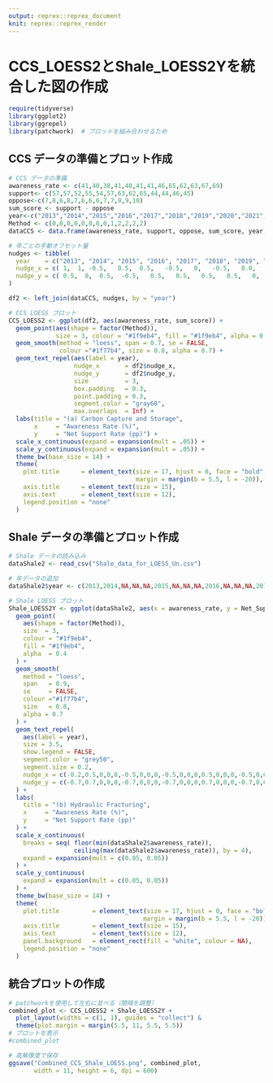 ---
output: reprex::reprex_document
knit: reprex::reprex_render
---

# CCS_LOESS2とShale_LOESS2Yを統合した図の作成

```{r}
require(tidyverse)
library(ggplot2)
library(ggrepel)
library(patchwork)  # プロットを組み合わせるため
```

## CCS データの準備とプロット作成

```{r}
# CCS データの準備
awareness_rate <- c(41,40,38,41,40,41,41,46,65,62,63,67,69)
support<- c(57,57,52,55,54,57,63,62,65,44,44,46,45)
oppose<-c(7,8,6,8,7,6,6,6,7,7,9,9,10)
sum_score <- support - oppose
year<-c("2013","2014","2015","2016","2017","2018","2019","2020","2021","2022S","2022A","2023","2024")
Method <- c(0,0,0,0,0,0,0,0,1,2,2,2,2)
dataCCS <- data.frame(awareness_rate, support, oppose, sum_score, year, Method)

# 年ごとの手動オフセット量
nudges <- tibble(
  year    = c("2013", "2014", "2015", "2016", "2017", "2018", "2019", "2020",  "2021", "2022S", "2022A", "2023", "2024"),
  nudge_x = c( 1,  1, -0.5,   0.5,  0.5,   -0.5,   0,   -0.5,   0.0,    0,    0.0,   0.0,   0.0),
  nudge_y = c( 0.5,  0,  0.5,  -0.5,   0.5,   0.5,   0.5,   0.5,   0,   0,   -0.5,   0.5,  -0.5)
)

df2 <- left_join(dataCCS, nudges, by = "year")

# CCS LOESS プロット
CCS_LOESS2 <- ggplot(df2, aes(awareness_rate, sum_score)) +
  geom_point(aes(shape = factor(Method)),
             size = 3, colour = "#1f9eb4", fill = "#1f9eb4", alpha = 0.4) +
  geom_smooth(method = "loess", span = 0.7, se = FALSE,
              colour ="#1f77b4", size = 0.8, alpha = 0.7) +
  geom_text_repel(aes(label = year),
                  nudge_x       = df2$nudge_x,
                  nudge_y       = df2$nudge_y,
                  size          = 3,
                  box.padding   = 0.3,
                  point.padding = 0.3,
                  segment.color = "gray60",
                  max.overlaps  = Inf) +
  labs(title = "(a) Carbon Capture and Storage",
       x     = "Awareness Rate (%)",
       y     = "Net Support Rate (pp)") +
  scale_x_continuous(expand = expansion(mult = .05)) +
  scale_y_continuous(expand = expansion(mult = .05)) +
  theme_bw(base_size = 14) +
  theme(
    plot.title      = element_text(size = 17, hjust = 0, face = "bold", 
                                   margin = margin(b = 5.5, l = -20)),
    axis.title      = element_text(size = 15),
    axis.text       = element_text(size = 12),
    legend.position = "none"
  )
```

## Shale データの準備とプロット作成


```{r}
# Shale データの読み込み
dataShale2 <- read_csv("Shale_data_for_LOESS_Un.csv")

# 年データの追加
dataShale2$year <- c(2013,2014,NA,NA,NA,2015,NA,NA,NA,2016,NA,NA,NA,2017,NA,NA,NA,2018,NA,NA,2019,NA,NA,NA,2020,NA,NA,NA,2021,NA,2022,2024)

# Shale LOESS プロット
Shale_LOESS2Y <- ggplot(dataShale2, aes(x = awareness_rate, y = Net_Support)) +
  geom_point(
    aes(shape = factor(Method)),
    size  = 3,
    colour = "#1f9eb4",
    fill = "#1f9eb4",
    alpha  = 0.4
  ) +
  geom_smooth(
    method = "loess",
    span   = 0.9,
    se     = FALSE,
    colour ="#1f77b4",
    size   = 0.8,
    alpha = 0.7
  ) +
  geom_text_repel(
    aes(label = year),
    size = 3.5,
    show.legend = FALSE,
    segment.color = "grey50",
    segment.size = 0.2,
    nudge_x = c(-0.2,0.5,0,0,0,-0.5,0,0,0,-0.5,0,0,0,0.5,0,0,0,-0.5,0,0,-0.5,0,0,0,-0.5,0,0,0,0.5,0,0.5,0.5),
    nudge_y = c(-0.7,0.7,0,0,0,-0.7,0,0,0,-0.7,0,0,0,0.7,0,0,0,-0.7,0,0,-0.7,0,0,0,-0.7,0,0,0,-0.7,0,0.7,0.7)
  ) +
  labs(
    title = "(b) Hydraulic Fracturing",
    x     = "Awareness Rate (%)",
    y     = "Net Support Rate (pp)"
  ) +
  scale_x_continuous(
    breaks = seq( floor(min(dataShale2$awareness_rate)),
                  ceiling(max(dataShale2$awareness_rate)), by = 4),
    expand = expansion(mult = c(0.05, 0.05))
  ) +
  scale_y_continuous(
    expand = expansion(mult = c(0.05, 0.05))
  ) +
  theme_bw(base_size = 14) +
  theme(
    plot.title         = element_text(size = 17, hjust = 0, face = "bold",
                                     margin = margin(b = 5.5, l = -20)),
    axis.title         = element_text(size = 15),
    axis.text          = element_text(size = 12),
    panel.background   = element_rect(fill = "white", colour = NA),
    legend.position = "none"
  )
```

## 統合プロットの作成

```{r}
# patchworkを使用して左右に並べる（間隔を調整）
combined_plot <- CCS_LOESS2 + Shale_LOESS2Y + 
  plot_layout(widths = c(1, 1), guides = "collect") & 
  theme(plot.margin = margin(5.5, 11, 5.5, 5.5))
# プロットを表示
#combined_plot
```

```{r}
# 高解像度で保存
ggsave("Combined_CCS_Shale_LOESS.png", combined_plot, 
       width = 11, height = 6, dpi = 600)
```
